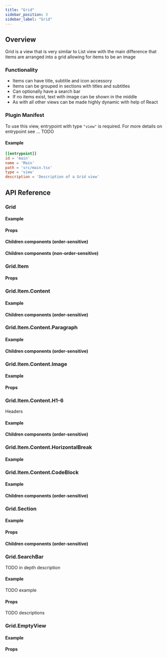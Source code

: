 ```yaml
---
title: "Grid"
sidebar_position: 3
sidebar_label: "Grid"
---
```














## Overview

Grid is a view that is very similar to List view with the main difference that items are arranged into a grid allowing for items to be an image

<UiScreenshot imgPath="/img/generated-screenshots/docs_grid/main/default.png"/>

### Functionality
- Items can have title, subtitle and icon accessory
- Items can be grouped in sections with titles and subtitles
- Can optionally have a search bar
- If no items exist, text with image can be shown in the middle
- As with all other views can be made highly dynamic with help of React

### Plugin Manifest

To use this view, entrypoint with type `"view"` is required. For more details on entrypoint see ... TODO

#### Example
```toml
[[entrypoint]]
id = 'main'
name = 'Main'
path = 'src/main.tsx'
type = 'view'
description = 'Description of a Grid view'
```

## API Reference

### Grid
<GridDescription/>

#### Example
<GridCode/>

#### Props
<GridProps/>

#### Children components (order-sensitive)
<GridOrderedMembers/>

#### Children components (non-order-sensitive)
<GridPerTypeMembers/>



### Grid.Item
<GridItemDescription/>

#### Props
<GridItemProps/>



### Grid.Item.Content
<ContentDescription/>

#### Example
<ContentCode/>

#### Children components (order-sensitive)
<ContentOrderedMembers/>



### Grid.Item.Content.Paragraph
<ParagraphDescription/>

#### Example
<ParagraphCode/>

#### Children components (order-sensitive)
<ParagraphOrderedMembers/>



### Grid.Item.Content.Image
<ImageDescription/>

#### Example
<ImageCode/>

#### Props
<ImageProps/>



### Grid.Item.Content.H1-6
Headers

#### Example
<HXCode/>

#### Children components (order-sensitive)
<HXMembers/>



### Grid.Item.Content.HorizontalBreak
<HorizontalBreakDescription/>

#### Example
<HorizontalBreakCode/>



### Grid.Item.Content.CodeBlock
<CodeBlockDescription/>

#### Example
<CodeBlockCode/>

#### Children components (order-sensitive)
<CodeBlockMembers/>



### Grid.Section
<GridSectionDescription/>

#### Example
<GridSectionCode/>

#### Props
<GridSectionProps/>

#### Children components (order-sensitive)
<GridSectionOrderedMembers/>



### Grid.SearchBar
<SearchBarDescription/>

TODO in depth description

#### Example
TODO example
<SearchBarCode/>

#### Props
TODO descriptions
<SearchBarProps/>



### Grid.EmptyView
<EmptyViewDescription/>

#### Example
<EmptyViewCode/>

#### Props
<EmptyViewProps/>

